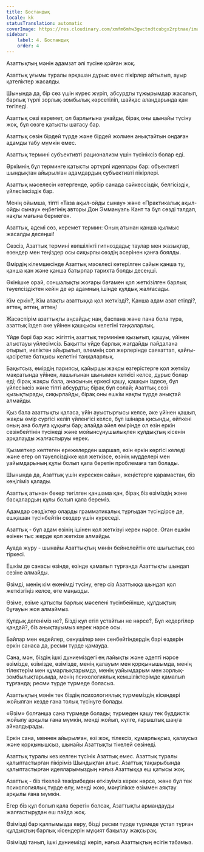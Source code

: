 ```yaml
---
title: Бостандық
locale: kk
statusTranslation: automatic
coverImage: https://res.cloudinary.com/xmfm6mhw3gwctndtcubgx2rptnae/image/upload/v1741354419/small_cover_la_gran_rebelion_28716e29d2.webp
sidebar:
    label: 4. Бостандық
    order: 4
---
```

Азаттықтың мәнін адамзат әлі түсіне қойған жоқ.

Азаттық ұғымы туралы әрқашан дұрыс емес пікірлер айтылып, ауыр қателіктер жасалды.

Шынында да, бір сөз үшін күрес жүріп, абсурдты тұжырымдар жасалып, барлық түрлі зорлық-зомбылық көрсетіліп, шайқас алаңдарында қан төгіледі.

Азаттық сөзі керемет, ол барлығына ұнайды, бірақ оны шынайы түсіну жоқ, бұл сөзге қатысты шатасу бар.

Азаттық сөзін бірдей түрде және бірдей жолмен анықтайтын ондаған адамды табу мүмкін емес.

Азаттық термині субъективті рационализм үшін түсініксіз болар еді.

Әркімнің бұл терминге қатысты әртүрлі идеялары бар: объективті шындықтан айырылған адамдардың субъективті пікірлері.

Азаттық мәселесін көтергенде, әрбір санада сәйкессіздік, белгісіздік, үйлесімсіздік бар.

Менің ойымша, тіпті «Таза ақыл-ойды сынау» және «Практикалық ақыл-ойды сынау» еңбегінің авторы Дон Эммануэль Кант та бұл сөзді талдап, нақты мағына бермеген.

Азаттық, әдемі сөз, керемет термин: Оның атынан қанша қылмыс жасалды десеңші!

Сөзсіз, Азаттық термині көпшілікті гипноздады; таулар мен жазықтар, өзендер мен теңіздер осы сиқырлы сөздің әсерінен қанға боялды.

Өмірдің кілемшесінде Азаттық мәселесі көтерілген сайын қанша ту, қанша қан және қанша батырлар тарихта болды десеңші.

Өкінішке орай, соншалықты жоғары бағамен қол жеткізілген барлық тәуелсіздіктен кейін де әр адамның ішінде құлдық жалғасады.

Кім еркін?, Кім атақты азаттыққа қол жеткізді?, Қанша адам азат етілді?, әттең, әттең, әттең!

Жасөспірім азаттықты аңсайды; нан, баспана және пана бола тұра, азаттық іздеп әке үйінен қашқысы келетіні таңқаларлық.

Үйде бәрі бар жас жігіттің азаттық терминіне қызығып, қашуы, үйінен алыстауы үйлесімсіз. Бақытты үйде барлық жағдайды пайдалана отырып, иеліктен айырылып, әлемнің сол жерлерінде саяхаттап, қайғы-қасіретке батқысы келетіні таңқаларлық.

Бақытсыз, өмірдің париясы, қайыршы жақсы өзгерістерге қол жеткізу мақсатында үйінен, лашығынан шынымен кеткісі келсе, дұрыс болар еді; бірақ жақсы бала, анасының еркесі қашу, қашқын іздесе, бұл үйлесімсіз және тіпті абсурдты; бірақ бұл солай; Азаттық сөзі қызықтырады, сиқырлайды, бірақ оны ешкім нақты түрде анықтай алмайды.

Қыз бала азаттықты қаласа, үйін ауыстырғысы келсе, әке үйінен қашып, жақсы өмір сүргісі келіп үйленгісі келсе, бұл ішінара қисынды, өйткені оның ана болуға құқығы бар; алайда әйел өмірінде ол өзін еркін сезінбейтінін түсінеді және мойынсұнушылықпен құлдықтың кісенін арқалауды жалғастыруы керек.

Қызметкер көптеген ережелерден шаршап, өзін еркін көргісі келеді және егер ол тәуелсіздікке қол жеткізсе, өзінің мүдделері мен уайымдарының құлы болып қала беретін проблемаға тап болады.

Шынында да, Азаттық үшін күрескен сайын, жеңістерге қарамастан, біз көңіліміз қалады.

Азаттық атынан бекер төгілген қаншама қан, бірақ біз өзіміздің және басқалардың құлы болып қала береміз.

Адамдар сөздіктер оларды грамматикалық тұрғыдан түсіндірсе де, ешқашан түсінбейтін сөздер үшін күреседі.

Азаттық - бұл адам өзінің ішінен қол жеткізуі керек нәрсе. Оған ешкім өзінен тыс жерде қол жеткізе алмайды.

Ауада жүру - шынайы Азаттықтың мәнін бейнелейтін өте шығыстық сөз тіркесі.

Ешкім де санасы өзінде, өзінде қамалып тұрғанда Азаттықты шындап сезіне алмайды.

Өзімді, менің кім екенімді түсіну, егер сіз Азаттыққа шындап қол жеткізгіңіз келсе, өте маңызды.

Өзіме, өзіме қатысты барлық мәселені түсінбейінше, құлдықтың бұғауын жоя алмаймыз.

Құлдық дегеніміз не?, Бізді құл етіп ұстайтын не нәрсе?, Бұл кедергілер қандай?, біз анықтауымыз керек нәрсе осы.

Байлар мен кедейлер, сенушілер мен сенбейтіндердің бәрі өздерін еркін санаса да, ресми түрде қамауда.

Сана, мән, біздің ішкі дүниеміздегі ең лайықты және әдепті нәрсе өзімізде, өзімізде, өзімізде, менің қалауым мен қорқынышымда, менің тілектерім мен құмарлықтарымда, менің уайымдарым мен зорлық-зомбылықтарымда, менің психологиялық кемшіліктерімде қамалып тұрғанда; ресми түрде түрмеде боласыз.

Азаттықтың мәнін тек біздің психологиялық түрмеміздің кісендері жойылған кезде ғана толық түсінуге болады.

«Өзім» болғанша сана түрмеде болады; түрмеден қашу тек буддистік жойылу арқылы ғана мүмкін, менді жойып, күлге, ғарыштық шаңға айналдырады.

Еркін сана, меннен айырылған, өзі жоқ, тілексіз, құмарлықсыз, қалаусыз және қорқынышсыз, шынайы Азаттықты тікелей сезінеді.

Азаттық туралы кез келген түсінік Азаттық емес. Азаттық туралы қалыптастырған пікіріміз Шындықтан алыс. Азаттық тақырыбында қалыптастырған идеяларымыздың нағыз Азаттыққа еш қатысы жоқ.

Азаттық - біз тікелей тәжірибеден өткізуіміз керек нәрсе, және бұл тек психологиялық түрде өлу, менді жою, мәңгілікке өзіммен аяқтау арқылы ғана мүмкін.

Егер біз құл болып қала беретін болсақ, Азаттықты армандауды жалғастырудан еш пайда жоқ.

Өзімізді бар қалпымызда көру, бізді ресми түрде түрмеде ұстап тұрған құлдықтың барлық кісендерін мұқият бақылау жақсырақ.

Өзімізді танып, ішкі дүниемізді көріп, нағыз Азаттықтың есігін табамыз.

